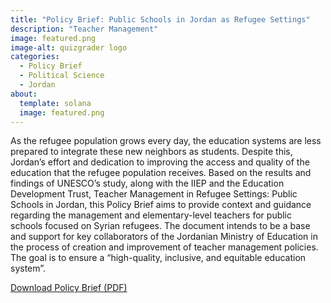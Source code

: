 ```yaml
---
title: "Policy Brief: Public Schools in Jordan as Refugee Settings"
description: "Teacher Management"
image: featured.png
image-alt: quizgrader logo
categories:
  - Policy Brief
  - Political Science
  - Jordan
about:
  template: solana
  image: featured.png
---
```

As the refugee population grows every day, the education systems are less prepared to integrate these new neighbors as students. Despite this, Jordan’s effort and dedication to improving the access and quality of the education that the refugee population receives. Based on the results and findings of UNESCO’s study, along with the IIEP and the Education Development Trust, Teacher Management in Refugee Settings: Public Schools in Jordan, this Policy Brief aims to provide context and guidance regarding the management and elementary-level teachers for public schools focused on Syrian refugees. The document intends to be a base and support for key collaborators of the Jordanian Ministry of Education in the process of creation and improvement of teacher management policies. The goal is to ensure a “high-quality, inclusive, and equitable education system”. 

<!-- <embed src="Policy_Brief_Jr_Pub_Schools.pdf" type="application/pdf" width="75%" height="500px" /> -->

<!-- <p style="text-align: center;"> -->

<a href="Policy_Brief_Jr_Pub_Schools.pdf" download> Download Policy Brief (PDF)</a>

</p>